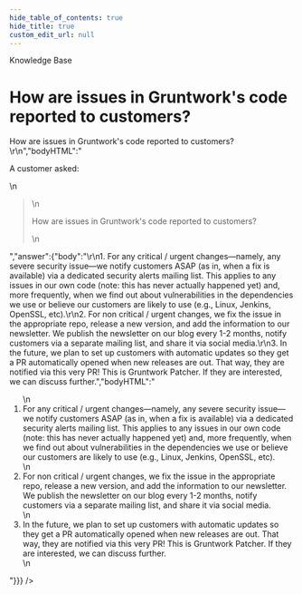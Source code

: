 ```yaml
---
hide_table_of_contents: true
hide_title: true
custom_edit_url: null
---
```



<CenterLayout>
<span className="title">Knowledge Base</span>
<h1>How are issues in Gruntwork&apos;s code reported to customers?</h1>
<GitHub discussion={{"id":"D_kwDOF8slf84AOFJM","number":66,"author":{"login":"marijakstrazdas"},"title":"How are issues in Gruntwork's code reported to customers?","body":"A customer asked: \r\n> How are issues in Gruntwork's code reported to customers?\r\n","bodyHTML":"<p dir=\"auto\">A customer asked:</p>\n<blockquote>\n<p dir=\"auto\">How are issues in Gruntwork's code reported to customers?</p>\n</blockquote>","answer":{"body":"\r\n1. For any critical / urgent changes—namely, any severe security issue—we notify customers ASAP (as in, when a fix is available) via a dedicated security alerts mailing list. This applies to any issues in our own code (note: this has never actually happened yet) and, more frequently, when we find out about vulnerabilities in the dependencies we use or believe our customers are likely to use (e.g., Linux, Jenkins, OpenSSL, etc).\r\n2. For non critical / urgent changes, we fix the issue in the appropriate repo, release a new version, and add the information to our newsletter. We publish the newsletter on our blog every 1-2 months, notify customers via a separate mailing list, and share it via social media.\r\n3. In the future, we plan to set up customers with automatic updates so they get a PR automatically opened when new releases are out. That way, they are notified via this very PR! This is Gruntwork Patcher. If they are interested, we can discuss further.","bodyHTML":"<ol dir=\"auto\">\n<li>For any critical / urgent changes—namely, any severe security issue—we notify customers ASAP (as in, when a fix is available) via a dedicated security alerts mailing list. This applies to any issues in our own code (note: this has never actually happened yet) and, more frequently, when we find out about vulnerabilities in the dependencies we use or believe our customers are likely to use (e.g., Linux, Jenkins, OpenSSL, etc).</li>\n<li>For non critical / urgent changes, we fix the issue in the appropriate repo, release a new version, and add the information to our newsletter. We publish the newsletter on our blog every 1-2 months, notify customers via a separate mailing list, and share it via social media.</li>\n<li>In the future, we plan to set up customers with automatic updates so they get a PR automatically opened when new releases are out. That way, they are notified via this very PR! This is Gruntwork Patcher. If they are interested, we can discuss further.</li>\n</ol>"}}} />

</CenterLayout>
  

<!-- ##DOCS-SOURCER-START
{
  "sourcePlugin": "github-discussions",
  "hash": "26138513f218e7f12f690bf9c3c53843"
}
##DOCS-SOURCER-END -->
